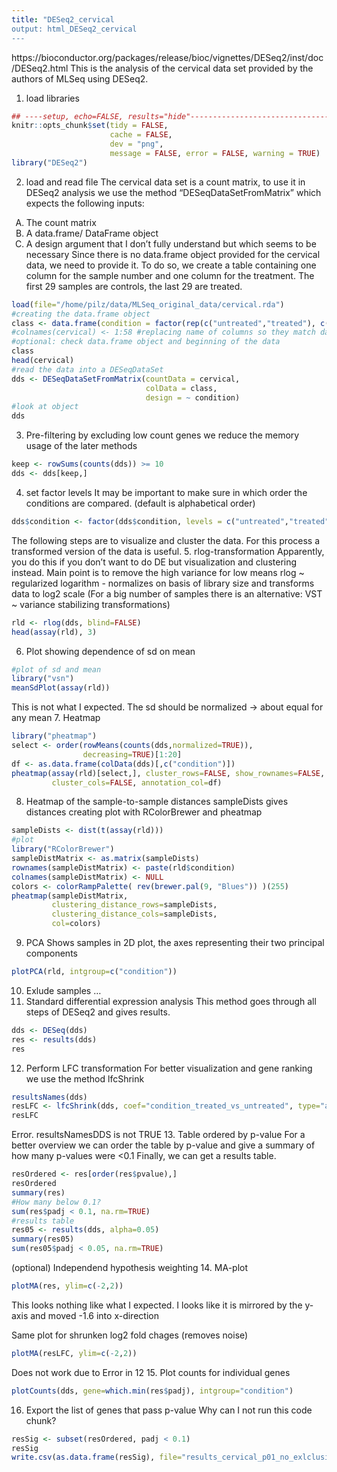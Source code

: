 ```yaml
---
title: "DESeq2_cervical
output: html_DESeq2_cervical
---
```

https://bioconductor.org/packages/release/bioc/vignettes/DESeq2/inst/doc/DESeq2.html
This is the analysis of the cervical data set provided by the authors of MLSeq using DESeq2.



1. load libraries

```r
## ----setup, echo=FALSE, results="hide"----------------------------------------
knitr::opts_chunk$set(tidy = FALSE,
                      cache = FALSE,
                      dev = "png",
                      message = FALSE, error = FALSE, warning = TRUE)
library("DESeq2")
```
2. load and read file
The cervical data set is a count matrix, to use it in DESeq2 analysis we use the method "DESeqDataSetFromMatrix" which expects the following inputs:
A) The count matrix
B) A data.frame/ DataFrame object
C) A design argument that I don't fully understand but which seems to be necessary
Since there is no data.frame object provided for the cervical data, we need to provide it. To do so, we create a table containing one column for the sample number and one column for the treatment. The first 29 samples are controls, the last 29 are treated.
```r
load(file="/home/pilz/data/MLSeq_original_data/cervical.rda")
#creating the data.frame object
class <- data.frame(condition = factor(rep(c("untreated","treated"), c(29, 29))))
#colnames(cervical) <- 1:58 #replacing name of columns so they match data.frame
#optional: check data.frame object and beginning of the data
class
head(cervical)
#read the data into a DESeqDataSet
dds <- DESeqDataSetFromMatrix(countData = cervical,
                              colData = class,
                              design = ~ condition)
#look at object
dds

```
3. Pre-filtering
by excluding low count genes we reduce the memory usage of the later methods
```r
keep <- rowSums(counts(dds)) >= 10
dds <- dds[keep,]
```
4. set factor levels
It may be important to make sure in which order the conditions are compared. (default is alphabetical order)
```r
dds$condition <- factor(dds$condition, levels = c("untreated","treated"))
```
The following steps are to visualize and cluster the data. For this process a transformed version of the data is useful.
5. rlog-transformation
Apparently, you do this if you don't want to do DE but visualization and clustering instead. Main point is to remove the high variance for low means
rlog ~ regularized logarithm - normalizes on basis of library size and transforms data to log2 scale
(For a big number of samples there is an alternative: VST ~  variance stabilizing transformations)
```r
rld <- rlog(dds, blind=FALSE)
head(assay(rld), 3)

```
6. Plot showing dependence of sd on mean
```r
#plot of sd and mean
library("vsn")
meanSdPlot(assay(rld))
```
This is not what I expected. The sd should be normalized -> about equal for any mean
7. Heatmap
```r
library("pheatmap")
select <- order(rowMeans(counts(dds,normalized=TRUE)),
                decreasing=TRUE)[1:20]
df <- as.data.frame(colData(dds)[,c("condition")])
pheatmap(assay(rld)[select,], cluster_rows=FALSE, show_rownames=FALSE,
         cluster_cols=FALSE, annotation_col=df)
```
8. Heatmap of the sample-to-sample distances
sampleDists gives distances
creating plot with RColorBrewer and pheatmap
```r
sampleDists <- dist(t(assay(rld)))
#plot
library("RColorBrewer")
sampleDistMatrix <- as.matrix(sampleDists)
rownames(sampleDistMatrix) <- paste(rld$condition)
colnames(sampleDistMatrix) <- NULL
colors <- colorRampPalette( rev(brewer.pal(9, "Blues")) )(255)
pheatmap(sampleDistMatrix,
         clustering_distance_rows=sampleDists,
         clustering_distance_cols=sampleDists,
         col=colors)

```
9. PCA
Shows samples in 2D plot, the axes representing their two principal components
```r
plotPCA(rld, intgroup=c("condition"))
```
10. Exlude samples
...
11. Standard differential expression analysis
This method goes through all steps of DESeq2 and gives results.
```r
dds <- DESeq(dds)
res <- results(dds)
res
```
12. Perform LFC transformation
For better visualization and gene ranking we use the method lfcShrink
```r
resultsNames(dds)
resLFC <- lfcShrink(dds, coef="condition_treated_vs_untreated", type="apeglm")
resLFC
```
Error. resultsNamesDDS is not TRUE
13. Table ordered by p-value
For a better overview we can order the table by p-value and give a summary of how many p-values were <0.1
Finally, we can get a results table.
```r
resOrdered <- res[order(res$pvalue),]
resOrdered
summary(res)
#How many below 0.1?
sum(res$padj < 0.1, na.rm=TRUE)
#results table
res05 <- results(dds, alpha=0.05)
summary(res05)
sum(res05$padj < 0.05, na.rm=TRUE)
```
(optional) Independend hypothesis weighting
14. MA-plot
```r
plotMA(res, ylim=c(-2,2))
```
This looks nothing like what I expected. I looks like it is mirrored by the y-axis and moved -1.6 into x-direction

Same plot for shrunken log2 fold chages (removes noise)
```r
plotMA(resLFC, ylim=c(-2,2))
```
Does not work due to Error in 12
15. Plot counts for individual genes
```r
plotCounts(dds, gene=which.min(res$padj), intgroup="condition")
```
16. Export the list of genes that pass p-value
Why can I not run this code chunk?
```r
resSig <- subset(resOrdered, padj < 0.1)
resSig
write.csv(as.data.frame(resSig), file="results_cervical_p01_no_exlclusion")
```
